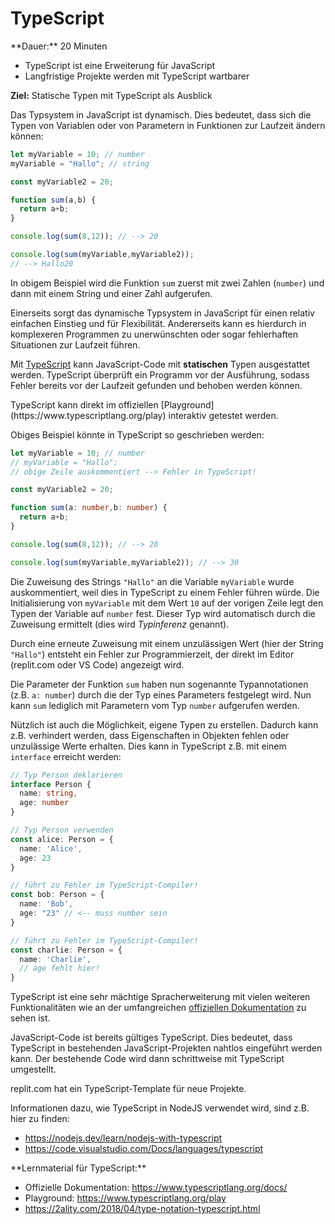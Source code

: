 
# TypeScript

<Callout>  
  **Dauer:** 20 Minuten

  - TypeScript ist eine Erweiterung für JavaScript
  - Langfristige Projekte werden mit TypeScript wartbarer 

  **Ziel:** Statische Typen mit TypeScript als Ausblick
</Callout>

Das Typsystem in JavaScript ist dynamisch.
Dies bedeutet, dass sich die
Typen von Variablen oder von Parametern in
Funktionen zur Laufzeit ändern können:

```js
let myVariable = 10; // number
myVariable = "Hallo"; // string 

const myVariable2 = 20;

function sum(a,b) {
  return a+b;
}

console.log(sum(8,12)); // --> 20

console.log(sum(myVariable,myVariable2));
// --> Hallo20
```

In obigem Beispiel wird die Funktion `sum`
zuerst mit zwei Zahlen (`number`) und dann
mit einem String und einer Zahl aufgerufen.

Einerseits sorgt das dynamische Typsystem in
JavaScript für einen relativ einfachen Einstieg
und für Flexibilität. Andererseits kann es
hierdurch in komplexeren Programmen zu 
unerwünschten oder sogar fehlerhaften Situationen
zur Laufzeit führen. 

Mit [TypeScript](https://typescriptlang.org) 
kann JavaScript-Code mit
**statischen** Typen ausgestattet werden.
TypeScript überprüft ein Programm vor der
Ausführung, sodass Fehler bereits vor
der Laufzeit gefunden und behoben werden können.

<Callout type="warning">
TypeScript kann direkt im offiziellen
[Playground](https://www.typescriptlang.org/play)
interaktiv getestet werden.
</Callout>

Obiges Beispiel könnte in TypeScript so 
geschrieben werden:

```ts
let myVariable = 10; // number
// myVariable = "Hallo"; 
// obige Zeile auskommentiert --> Fehler in TypeScript!

const myVariable2 = 20;

function sum(a: number,b: number) {
  return a+b;
}

console.log(sum(8,12)); // --> 20

console.log(sum(myVariable,myVariable2)); // --> 30
```

Die Zuweisung des Strings `"Hallo"` an die
Variable `myVariable` wurde auskommentiert,
weil dies in TypeScript zu einem Fehler
führen würde. Die Initialisierung von `myVariable`
mit dem Wert `10` auf der vorigen Zeile legt
den Typen der Variable auf `number` fest. Dieser
Typ wird automatisch durch die Zuweisung 
ermittelt (dies wird _Typinferenz_ genannt).

Durch eine erneute Zuweisung mit einem unzulässigen
Wert (hier der String `"Hallo"`) entsteht ein
Fehler zur Programmierzeit, der direkt im Editor
(replit.com oder VS Code) angezeigt wird.

Die Parameter der Funktion `sum` haben nun
sogenannte Typannotationen (z.B. `a: number`)
durch die der Typ eines Parameters festgelegt
wird. Nun kann `sum` lediglich mit Parametern
vom Typ `number` aufgerufen werden.

Nützlich ist auch die Möglichkeit, eigene
Typen zu erstellen. Dadurch kann z.B. verhindert
werden, dass Eigenschaften in Objekten fehlen 
oder unzulässige Werte erhalten. Dies kann in 
TypeScript z.B. mit einem `interface` erreicht 
werden:

```ts
// Typ Person deklarieren
interface Person {
  name: string,
  age: number
}

// Typ Person verwenden
const alice: Person = {
  name: 'Alice',
  age: 23
}

// führt zu Fehler im TypeScript-Compiler!
const bob: Person = {
  name: 'Bob',
  age: "23" // <-- muss number sein
}

// führt zu Fehler im TypeScript-Compiler!
const charlie: Person = {
  name: 'Charlie',
  // age fehlt hier!
}
```

TypeScript ist eine sehr mächtige Spracherweiterung
mit vielen weiteren Funktionalitäten wie an der 
umfangreichen [offiziellen Dokumentation](https://www.typescriptlang.org/docs/) 
zu sehen ist.

JavaScript-Code ist bereits gültiges TypeScript.
Dies bedeutet, dass TypeScript in bestehenden 
JavaScript-Projekten nahtlos eingeführt werden 
kann. Der bestehende Code wird dann schrittweise
mit TypeScript umgestellt.

replit.com hat ein TypeScript-Template für neue
Projekte. 

Informationen dazu, wie TypeScript in NodeJS
verwendet wird, sind z.B. hier zu finden:

- https://nodejs.dev/learn/nodejs-with-typescript
- https://code.visualstudio.com/Docs/languages/typescript


<Callout type="warning">
**Lernmaterial für TypeScript:**

- Offizielle Dokumentation: https://www.typescriptlang.org/docs/
- Playground: https://www.typescriptlang.org/play
- https://2ality.com/2018/04/type-notation-typescript.html
</Callout>
